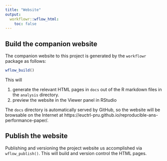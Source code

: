 ```yaml
---
title: "Website"
output:
  workflowr::wflow_html:
    toc: false
---
```


## Build the companion website

The companion website to this project is generated by the `workflowr` package as follows:

```r
wflow_build()
```

This will 

1. generate the relevant HTML pages in `docs` out of the R markdown files in the `analysis`
   directory.
1. preview the website in the Viewer panel in RStudio

The `docs` directory is automatically served by GitHub, so the website will be browsable on
the Internet at https://euctrl-pru.github.io/reproducible-ans-performance-paper/.

## Publish the website

Publishing and versioning the project website us accomplished via `wflow_publish()`.
This will build and version control the HTML pages.
